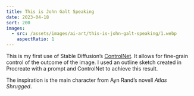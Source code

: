 ```yaml
---
title: This is John Galt Speaking
date: 2023-04-18
sort: 200
images:
  - src: /assets/images/ai-art/this-is-john-galt-speaking/1.webp
    aspectRatio: 1
---
```


This is my first use of Stable Diffusion’s [ControlNet](https://github.com/lllyasviel/ControlNet). It allows for fine-grain control of the outcome of the image. I used an outline sketch created in Procreate with a prompt and ControlNet to achieve this result.

The inspiration is the main character from Ayn Rand’s novell <cite>Atlas Shrugged</cite>.

